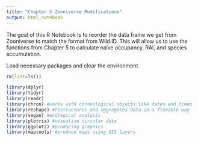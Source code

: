 ```yaml
---
title: "Chapter 5 Zooniverse Modifications"
output: html_notebook
---
```


The goal of this R Notebook is to reorder the data frame we get from Zooniverse to match the format from Wild.ID. This will allow us to use the functions from Chapter 5 to calculate naïve occupancy, RAI, and species accumulation.

Load necessary packages and clear the environment
```r
rm(list=ls())

library(dplyr)
library(tidyr)
library(readr)
library(chron) #works with chronological objects like dates and times
library(reshape) #restructures and aggregates data in a flexible way
library(vegan) #ecological analysis
library(plotrix) #visualize circular data
library(ggplot2) #producing graphics
library(maptools) #produce maps using GIS layers
```

